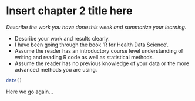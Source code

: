 # Insert chapter 2 title here

*Describe the work you have done this week and summarize your learning.*

-   Describe your work and results clearly.
-   I have been going through the book 'R for Health Data Science'.
-   Assume the reader has an introductory course level understanding of writing and reading R code as well as statistical methods.
-   Assume the reader has no previous knowledge of your data or the more advanced methods you are using.

```r
date()
```

Here we go again...
